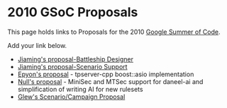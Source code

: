 = 2010 GSoC Proposals =

This page holds links to Proposals for the 2010 [[Google Summer of Code]].

Add your link below.

* [[Google Summer of Code/Proposals2010/Jiaming|Jiaming's proposal-Battleship Designer]]
* [[Google_Summer_of_Code/Proposals2010/Jiaming-Scenario|Jiaming's proposal-Scenario Support]]
* [[User:Epyon/2010/TpServerCppAsio|Epyon's proposal]] - tpserver-cpp boost::asio implementation
* [[Google Summer of Code/Proposals2010/Null|Null's proposal]] - MiniSec and MTSec support for daneel-ai and simplification of writing AI for new rulesets
* [[Google Summer of Code/Proposals2010/glew|Glew's Scenario/Campaign Proposal]]